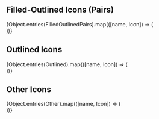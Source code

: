 

<Meta title="Iconography" />

## Filled-Outlined Icons (Pairs)

<div>
  <IconGallery>
    {Object.entries(FilledOutlinedPairs).map(([name, Icon]) => (
      <div key={name} style={{ flexBasis: '25%' }}>
        <IconItem name={name}>
          <Icon />
        </IconItem>
      </div>
    ))}
  </IconGallery>
</div>

## Outlined Icons

<div>
  <IconGallery>
    {Object.entries(Outlined).map(([name, Icon]) => (
      <div key={name} style={{ flexBasis: '25%' }}>
        <IconItem name={name}>
          <Icon />
        </IconItem>
      </div>
    ))}
  </IconGallery>
</div>

## Other Icons

<div>
  <IconGallery>
    {Object.entries(Other).map(([name, Icon]) => (
      <div key={name} style={{ flexBasis: '25%' }}>
        <IconItem name={name}>
          <Icon />
        </IconItem>
      </div>
    ))}
  </IconGallery>
</div>
